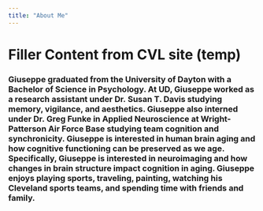 ```yaml
---
title: "About Me"
---
```

# Filler Content from CVL site (temp)
### Giuseppe graduated from the University of Dayton with a Bachelor of Science in Psychology. At UD, Giuseppe worked as a research assistant under Dr. Susan T. Davis studying memory, vigilance, and aesthetics. Giuseppe also interned under Dr. Greg Funke in Applied Neuroscience at Wright-Patterson Air Force Base studying team cognition and synchronicity. Giuseppe is interested in human brain aging and how cognitive functioning can be preserved as we age. Specifically, Giuseppe is interested in neuroimaging and how changes in brain structure impact cognition in aging. Giuseppe enjoys playing sports, traveling, painting, watching his Cleveland sports teams, and spending time with friends and family.